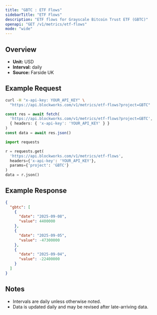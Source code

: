 ```yaml
---
title: "GBTC : ETF Flows"
sidebarTitle: "ETF Flows"
description: "ETF flows for Grayscale Bitcoin Trust ETF (GBTC)"
openapi: "GET /v1/metrics/etf-flows"
mode: "wide"
---
```


## Overview

- **Unit:** USD
- **Interval:** daily
- **Source:** Farside UK

## Example Request

<CodeGroup>

```bash cURL
curl -H "x-api-key: YOUR_API_KEY" \
  "https://api.blockworks.com/v1/metrics/etf-flows?project=GBTC"
```

```typescript TypeScript
const res = await fetch(
  'https://api.blockworks.com/v1/metrics/etf-flows?project=GBTC',
  { headers: { 'x-api-key': 'YOUR_API_KEY' } }
)
const data = await res.json()
```

```python Python
import requests

r = requests.get(
  'https://api.blockworks.com/v1/metrics/etf-flows',
  headers={'x-api-key': 'YOUR_API_KEY'},
  params={'project': 'GBTC'}
)
data = r.json()
```

</CodeGroup>

## Example Response

```json
{
  "gbtc": [
    {
      "date": "2025-09-08",
      "value": 4400000
    },
    {
      "date": "2025-09-05",
      "value": -47300000
    },
    {
      "date": "2025-09-04",
      "value": -22400000
    }
  ]
}
```

## Notes
- Intervals are daily unless otherwise noted.
- Data is updated daily and may be revised after late-arriving data.
